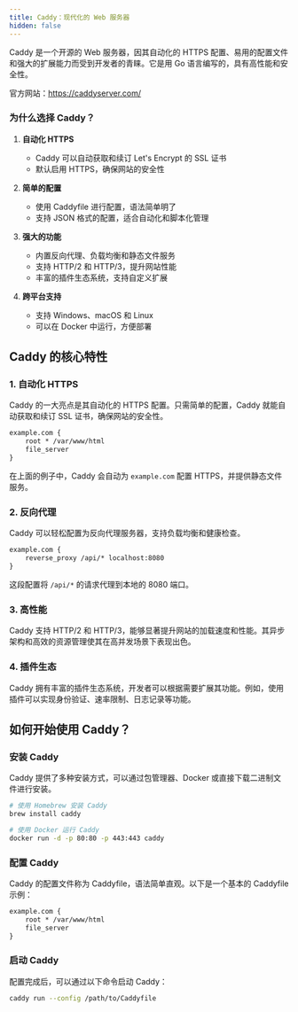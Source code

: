```yaml
---
title: Caddy：现代化的 Web 服务器
hidden: false
---
```


Caddy 是一个开源的 Web 服务器，因其自动化的 HTTPS 配置、易用的配置文件和强大的扩展能力而受到开发者的青睐。它是用 Go 语言编写的，具有高性能和安全性。  

官方网站：https://caddyserver.com/

### 为什么选择 Caddy？

1. **自动化 HTTPS**
   - Caddy 可以自动获取和续订 Let's Encrypt 的 SSL 证书
   - 默认启用 HTTPS，确保网站的安全性

2. **简单的配置**
   - 使用 Caddyfile 进行配置，语法简单明了
   - 支持 JSON 格式的配置，适合自动化和脚本化管理

3. **强大的功能**
   - 内置反向代理、负载均衡和静态文件服务
   - 支持 HTTP/2 和 HTTP/3，提升网站性能
   - 丰富的插件生态系统，支持自定义扩展

4. **跨平台支持**
   - 支持 Windows、macOS 和 Linux
   - 可以在 Docker 中运行，方便部署

## Caddy 的核心特性

### 1. 自动化 HTTPS

Caddy 的一大亮点是其自动化的 HTTPS 配置。只需简单的配置，Caddy 就能自动获取和续订 SSL 证书，确保网站的安全性。

```txt
example.com {
    root * /var/www/html
    file_server
}
```

在上面的例子中，Caddy 会自动为 `example.com` 配置 HTTPS，并提供静态文件服务。

### 2. 反向代理

Caddy 可以轻松配置为反向代理服务器，支持负载均衡和健康检查。

```txt
example.com {
    reverse_proxy /api/* localhost:8080
}
```

这段配置将 `/api/*` 的请求代理到本地的 8080 端口。

### 3. 高性能

Caddy 支持 HTTP/2 和 HTTP/3，能够显著提升网站的加载速度和性能。其异步架构和高效的资源管理使其在高并发场景下表现出色。

### 4. 插件生态

Caddy 拥有丰富的插件生态系统，开发者可以根据需要扩展其功能。例如，使用插件可以实现身份验证、速率限制、日志记录等功能。

## 如何开始使用 Caddy？

### 安装 Caddy

Caddy 提供了多种安装方式，可以通过包管理器、Docker 或直接下载二进制文件进行安装。

```bash
# 使用 Homebrew 安装 Caddy
brew install caddy

# 使用 Docker 运行 Caddy
docker run -d -p 80:80 -p 443:443 caddy
```

### 配置 Caddy

Caddy 的配置文件称为 Caddyfile，语法简单直观。以下是一个基本的 Caddyfile 示例：

```txt
example.com {
    root * /var/www/html
    file_server
}
```

### 启动 Caddy

配置完成后，可以通过以下命令启动 Caddy：

```bash
caddy run --config /path/to/Caddyfile
```